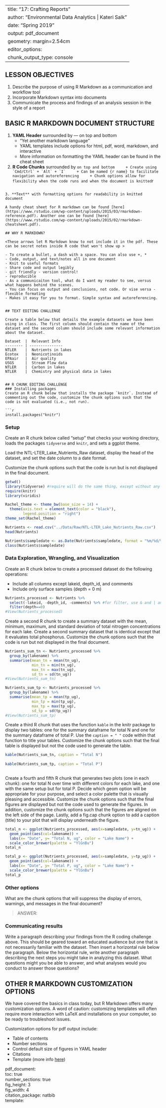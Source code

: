 
---
title: "17: Crafting Reports"
author: "Environmental Data Analytics | Kateri Salk"
date: "Spring 2019"
output: pdf_document
geometry: margin=2.54cm
editor_options: 
  chunk_output_type: console
---

## LESSON OBJECTIVES
1. Describe the purpose of using R Markdown as a communication and workflow tool
2. Incorporate Markdown syntax into documents
3. Communicate the process and findings of an analysis session in the style of a report

## BASIC R MARKDOWN DOCUMENT STRUCTURE

1. **YAML Header** surrounded by --- on top and bottom
    + "Yet another markdown language"
    + YAML templates include options for html, pdf, word, markdown, and interactive
    + More information on formatting the YAML header can be found in the cheat sheet
2. **R Code Chunks** surrounded by ``` on top and bottom
    + Create using `Cmd/Ctrl` + `Alt` + `I`
    + Can be named {r name} to facilitate navigation and autoreferencing
    + Chunk options allow for flexibility when the code runs and when the document is knitted
```r

```
    
3. **Text** with formatting options for readability in knitted document

A handy cheat sheet for R markdown can be found [here](https://www.rstudio.com/wp-content/uploads/2015/03/rmarkdown-reference.pdf). Another one can be found [here](https://www.rstudio.com/wp-content/uploads/2015/02/rmarkdown-cheatsheet.pdf).

## WHY R MARKDOWN?

<These arrows let R Markdown know to not include it in the pdf. These can be secret notes inside R code that won't show up >

- To create a bullet, a dash with a space. You can also use +, *
- Code, output, and text/notes all in one document
- Knit to useful formats
- Share code and output legibly 
- git friendly - version control!
- reproducible
- As a communicaiton tool, what do I want my reader to see, versus what happens behind the scenes. 
- You can focus on output and conclusions, not code. Or vise versa - flexible formating
- Makes it easy for you to format. Simple syntax and autoreferencing.


## TEXT EDITING CHALLENGE

Create a table below that details the example datasets we have been using in class. The first column should contain the name of the dataset and the second column should include some relevant information about the dataset.

Dataset  |  Relevant Info
-------- | ---------------
NTLER    |  Nutrients in lakes
Ecotox   |  Neonicotinoids
EPAair   |  Air quality
USGS     |  Stream Flow data
NTLER    |  Carbon in lakes
NTLER    |  Chemistry and physical data in lakes


## R CHUNK EDITING CHALLENGE
### Installing packages
Create an R chunk below that installs the package `knitr`. Instead of commenting out the code, customize the chunk options such that the code is not evaluated (i.e., not run). 

```r
install.packages("knitr")

```

### Setup
Create an R chunk below called "setup" that checks your working directory, loads the packages `tidyverse` and `knitr`, and sets a ggplot theme. 

Load the NTL-LTER_Lake_Nutrients_Raw dataset, display the head of the dataset, and set the date column to a date format.

Customize the chunk options such that the code is run but is not displayed in the final document.

```r
getwd()
library(tidyverse) #require will do the same thing, except without any warning or error messages
require(knitr)
library(viridis)

Rachel_theme <- theme_bw(base_size = 14) +
  theme(axis.text = element_text(color = "black"), 
        legend.position = "right")
theme_set(Rachel_theme)

Nutrients <- read.csv("../Data/Raw/NTL-LTER_Lake_Nutrients_Raw.csv")
head(Nutrients)

Nutrients$sampledate <- as.Date(Nutrients$sampledate, format = "%m/%d/%y")
class(Nutrients$sampledate)
```


### Data Exploration, Wrangling, and Visualization
Create an R chunk below to create a processed dataset do the following operations: 

* Include all columns except lakeid, depth_id, and comments
* Include only surface samples (depth = 0 m)
```r
Nutrients_processed <- Nutrients %>%
  select(-lakeid, -depth_id, -comments) %>% #for filter, use & and | and for select, use commas
  filter(depth==0)
#View(Nutrients_processed)
```


Create a second R chunk to create a summary dataset with the mean, minimum, maximum, and standard deviation of total nitrogen concentrations for each lake. Create a second summary dataset that is identical except that it evaluates total phosphorus. Customize the chunk options such that the code is run but not displayed in the final document. 
```r
Nutrients_sum_tn <- Nutrients_processed %>%
  group_by(lakename) %>%
  summarise(mean_tn = mean(tn_ug), 
            min_tn = min(tn_ug),
            max_tn = max(tn_ug),
            sd_tn = sd(tn_ug))
#View(Nutrients_sum_tn)

Nutrients_sum_tp <- Nutrients_processed %>%
  group_by(lakename) %>%
  summarise(mean_tp = mean(tp_ug), 
            min_tp = min(tp_ug),
            max_tp = max(tp_ug),
            sd_tp = sd(tp_ug))
#View(Nutrients_sum_tp)
```


Create a third R chunk that uses the function `kable` in the knitr package to display two tables: one for the summary dataframe for total N and one for the summary dataframe of total P. Use the `caption = " "` code within that function to title your tables. Customize the chunk options such that the final table is displayed but not the code used to generate the table. 

```r
kable(Nutrients_sum_tn, caption = "Total N") 
  
kable(Nutrients_sum_tp, caption = "Total P") 
  
```


Create a fourth and fifth R chunk that generates two plots (one in each chunk): one for total N over time with different colors for each lake, and one with the same setup but for total P. Decide which geom option will be appropriate for your purpose, and select a color palette that is visually pleasing and accessible. Customize the chunk options such that the final figures are displayed but not the code used to generate the figures. In addition, customize the chunk options such that the figures are aligned on the left side of the page. Lastly, add a fig.cap chunk option to add a caption (title) to your plot that will display underneath the figure.
```r
total_n <- ggplot(Nutrients_processed, aes(x=sampledate, y=tn_ug)) +
  geom_point(aes(col=lakename)) +
  labs(x= "Date", y= "Total N, ug", color = "Lake Name") +
  scale_color_brewer(palette = "YlGnBu")
total_n
```

```r
total_p <- ggplot(Nutrients_processed, aes(x=sampledate, y=tp_ug)) +
  geom_point(aes(col=lakename)) +
  labs(x= "Date", y= "Total P, ug", color = "Lake Name") +
  scale_color_brewer(palette = "YlGnBu")
total_p
```


### Other options
What are the chunk options that will suppress the display of errors, warnings, and messages in the final document? 

> ANSWER: 

### Communicating results
Write a paragraph describing your findings from the R coding challenge above. This should be geared toward an educated audience but one that is not necessarily familiar with the dataset. Then insert a horizontal rule below the paragraph. Below the horizontal rule, write another paragraph describing the next steps you might take in analyzing this dataset. What questions might you be able to answer, and what analyses would you conduct to answer those questions?

## OTHER R MARKDOWN CUSTOMIZATION OPTIONS
We have covered the basics in class today, but R Markdown offers many customization options. A word of caution: customizing templates will often require more interaction with LaTeX and installations on your computer, so be ready to troubleshoot issues.

Customization options for pdf output include: 

* Table of contents
* Number sections
* Control default size of figures in YAML header
* Citations
* Template (more info [here](http://jianghao.wang/post/2017-12-08-rmarkdown-templates/))

pdf_document:  
    toc: true  
    number_sections: true  
    fig_height: 3  
    fig_width: 4  
    citation_package: natbib  
    template:  

